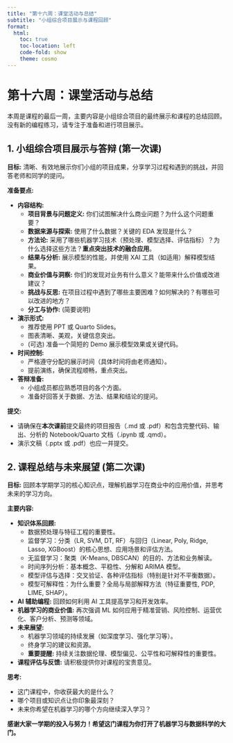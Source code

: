 ```yaml
---
title: "第十六周：课堂活动与总结"
subtitle: "小组综合项目展示与课程回顾"
format:
  html:
    toc: true
    toc-location: left
    code-fold: show
    theme: cosmo
---
```


# 第十六周：课堂活动与总结

本周是课程的最后一周，主要内容是小组综合项目的最终展示和课程的总结回顾。没有新的编程练习，请专注于准备和进行项目展示。

## 1. 小组综合项目展示与答辩 (第一次课)

**目标:** 清晰、有效地展示你们小组的项目成果，分享学习过程和遇到的挑战，并回答老师和同学的提问。

**准备要点:**

*   **内容结构:**
    *   **项目背景与问题定义:** 你们试图解决什么商业问题？为什么这个问题重要？
    *   **数据来源与探索:** 使用了什么数据？关键的 EDA 发现是什么？
    *   **方法论:** 采用了哪些机器学习技术（预处理、模型选择、评估指标）？为什么选择这些方法？**重点突出技术的融合应用**。
    *   **结果与分析:** 展示模型的性能，并使用 XAI 工具（如适用）解释模型结果。
    *   **商业价值与洞察:** 你们的发现对业务有什么意义？能带来什么价值或改进建议？
    *   **挑战与反思:** 在项目过程中遇到了哪些主要困难？如何解决的？有哪些可以改进的地方？
    *   **分工与协作:** (简要说明)
*   **演示形式:**
    *   推荐使用 PPT 或 Quarto Slides。
    *   图表清晰、美观，关键信息突出。
    *   (可选) 准备一个简短的 Demo 展示模型效果或关键代码。
*   **时间控制:**
    *   严格遵守分配的展示时间（具体时间将由老师通知）。
    *   提前演练，确保流程顺畅，重点突出。
*   **答辩准备:**
    *   小组成员都应熟悉项目的各个方面。
    *   准备好回答关于数据、方法、结果和结论的提问。

**提交:**

*   请确保在**本次课前**提交最终的项目报告（.md 或 .pdf）和包含完整代码、输出、分析的 Notebook/Quarto 文档（.ipynb 或 .qmd）。
*   演示文稿（.pptx 或 .pdf）也应一并提交。

## 2. 课程总结与未来展望 (第二次课)

**目标:** 回顾本学期学习的核心知识点，理解机器学习在商业中的应用价值，并思考未来的学习方向。

**主要内容:**

*   **知识体系回顾:**
    *   数据预处理与特征工程的重要性。
    *   监督学习：分类（LR, SVM, DT, RF）与回归（Linear, Poly, Ridge, Lasso, XGBoost）的核心思想、应用场景和评估方法。
    *   无监督学习：聚类（K-Means, DBSCAN）的目的、方法和业务解读。
    *   时间序列分析：基本概念、平稳性、分解和 ARIMA 模型。
    *   模型评估与选择：交叉验证、各种评估指标（特别是针对不平衡数据）。
    *   模型可解释性：为什么重要？全局与局部解释方法（特征重要性, PDP, LIME, SHAP）。
*   **AI 辅助编程:** 回顾如何利用 AI 工具提高学习和开发效率。
*   **机器学习的商业价值:** 再次强调 ML 如何应用于精准营销、风险控制、运营优化、客户分析、预测等领域。
*   **未来展望:**
    *   机器学习领域的持续发展（如深度学习、强化学习等）。
    *   终身学习的建议和资源。
    *   **重要提醒:** 持续关注数据伦理、模型偏见、公平性和可解释性的重要性。
*   **课程评估与反馈:** 请积极提供你对课程的宝贵意见。

**思考:**

*   这门课程中，你收获最大的是什么？
*   哪个项目或知识点让你印象最深刻？
*   未来你希望在机器学习的哪个方向继续深入学习？

**感谢大家一学期的投入与努力！希望这门课程为你打开了机器学习与数据科学的大门。**